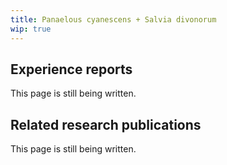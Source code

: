 ---
title: Panaelous cyanescens + Salvia divonorum
wip: true
---

## Experience reports

This page is still being written.

## Related research publications

This page is still being written.

